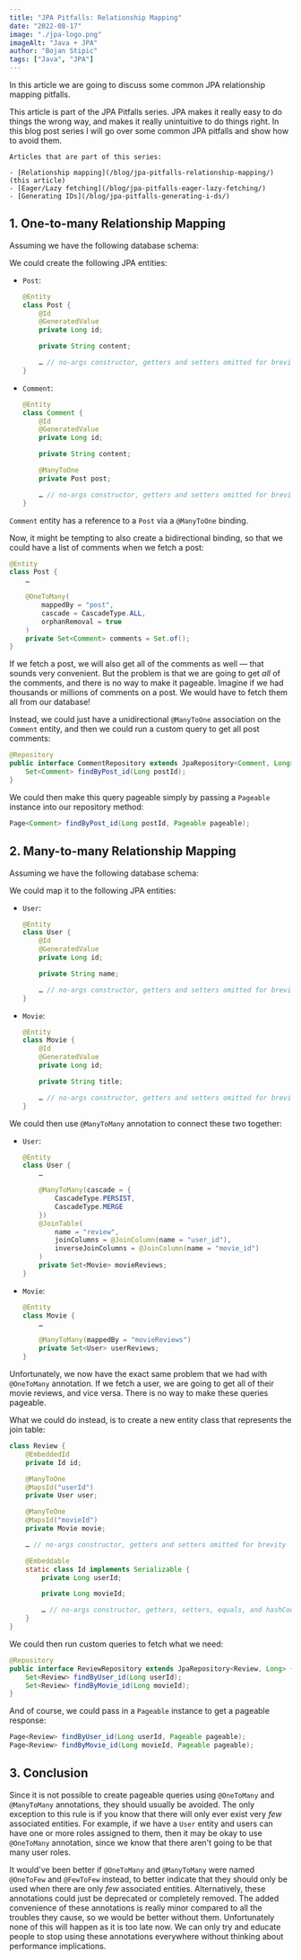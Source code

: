 ```yaml
---
title: "JPA Pitfalls: Relationship Mapping"
date: "2022-08-17"
image: "./jpa-logo.png"
imageAlt: "Java + JPA"
author: "Bojan Stipic"
tags: ["Java", "JPA"]
---
```



In this article we are going to discuss some common JPA relationship mapping pitfalls.

<Card as="aside" p={8} my={8} borderRadius="xl">
    This article is part of the JPA Pitfalls series.
    JPA makes it really easy to do things the wrong way, and makes it really
    unintuitive to do things right.
    In this blog post series I will go over some common JPA pitfalls and
    show how to avoid them.

    Articles that are part of this series:

    - [Relationship mapping](/blog/jpa-pitfalls-relationship-mapping/) (this article)
    - [Eager/Lazy fetching](/blog/jpa-pitfalls-eager-lazy-fetching/)
    - [Generating IDs](/blog/jpa-pitfalls-generating-i-ds/)

</Card>

## 1. One-to-many Relationship Mapping

Assuming we have the following database schema:

<Container maxWidth="2xs" centerContent>
  <OneToManyDiag />
</Container>

We could create the following JPA entities:

- `Post`:

  ```java
  @Entity
  class Post {
      @Id
      @GeneratedValue
      private Long id;

      private String content;

      … // no-args constructor, getters and setters omitted for brevity
  }

  ```

- `Comment`:

  ```java
  @Entity
  class Comment {
      @Id
      @GeneratedValue
      private Long id;

      private String content;

      @ManyToOne
      private Post post;

      … // no-args constructor, getters and setters omitted for brevity
  }
  ```

`Comment` entity has a reference to a `Post` via a `@ManyToOne` binding.

Now, it might be tempting to also create a bidirectional binding,
so that we could have a list of comments when we fetch a post:

```java
@Entity
class Post {
    …

    @OneToMany(
        mappedBy = "post",
        cascade = CascadeType.ALL,
        orphanRemoval = true
    )
    private Set<Comment> comments = Set.of();
}
```

If we fetch a post, we will also get all of the comments as well —
that sounds very convenient.
But the problem is that we are going to get _all_ of the comments,
and there is no way to make it pageable.
Imagine if we had thousands or millions of comments on a post.
We would have to fetch them all from our database!

Instead, we could just have a unidirectional `@ManyToOne` association on the
`Comment` entity, and then we could run a custom query to get all post comments:

```java
@Repository
public interface CommentRepository extends JpaRepository<Comment, Long> {
    Set<Comment> findByPost_id(Long postId);
}
```

We could then make this query pageable simply by passing a `Pageable` instance
into our repository method:

```java
Page<Comment> findByPost_id(Long postId, Pageable pageable);
```

## 2. Many-to-many Relationship Mapping

Assuming we have the following database schema:

<Container centerContent>
  <ManyToManyDiag />
</Container>

We could map it to the following JPA entities:

- `User`:

  ```java
  @Entity
  class User {
      @Id
      @GeneratedValue
      private Long id;

      private String name;

      … // no-args constructor, getters and setters omitted for brevity
  }
  ```

- `Movie`:

  ```java
  @Entity
  class Movie {
      @Id
      @GeneratedValue
      private Long id;

      private String title;

      … // no-args constructor, getters and setters omitted for brevity
  }
  ```

We could then use `@ManyToMany` annotation to connect these two together:

- `User`:

  ```java
  @Entity
  class User {
      …

      @ManyToMany(cascade = {
          CascadeType.PERSIST,
          CascadeType.MERGE
      })
      @JoinTable(
          name = "review",
          joinColumns = @JoinColumn(name = "user_id"),
          inverseJoinColumns = @JoinColumn(name = "movie_id")
      )
      private Set<Movie> movieReviews;
  }
  ```

- `Movie`:

  ```java
  @Entity
  class Movie {
      …

      @ManyToMany(mappedBy = "movieReviews")
      private Set<User> userReviews;
  }
  ```

Unfortunately, we now have the exact same problem that we had with `@OneToMany`
annotation.
If we fetch a user, we are going to get all of their movie reviews, and vice versa.
There is no way to make these queries pageable.

What we could do instead, is to create a new entity class that represents the
join table:

```java
class Review {
    @EmbeddedId
    private Id id;

    @ManyToOne
    @MapsId("userId")
    private User user;

    @ManyToOne
    @MapsId("movieId")
    private Movie movie;

    … // no-args constructor, getters and setters omitted for brevity

    @Embeddable
    static class Id implements Serializable {
        private Long userId;

        private Long movieId;

        … // no-args constructor, getters, setters, equals, and hashCode omitted for brevity
    }
}
```

We could then run custom queries to fetch what we need:

```java
@Repository
public interface ReviewRepository extends JpaRepository<Review, Long> {
    Set<Review> findByUser_id(Long userId);
    Set<Review> findByMovie_id(Long movieId);
}
```

And of course, we could pass in a `Pageable` instance to get a pageable response:

```java
Page<Review> findByUser_id(Long userId, Pageable pageable);
Page<Review> findByMovie_id(Long movieId, Pageable pageable);
```

## 3. Conclusion

Since it is not possible to create pageable queries using `@OneToMany` and `@ManyToMany`
annotations, they should usually be avoided.
The only exception to this rule is if you know that there will only ever exist very _few_
associated entities.
For example, if we have a `User` entity and users can have one or more roles assigned
to them, then it may be okay to use `@OneToMany` annotation, since we know
that there aren't going to be that many user roles.

It would've been better if `@OneToMany` and `@ManyToMany` were named
`@OneToFew` and `@FewToFew` instead,
to better indicate that they should only be used when there are only _few_ associated entities.
Alternatively, these annotations could just be deprecated or completely removed.
The added convenience of these annotations is really minor compared to all the
troubles they cause, so we would be better without them.
Unfortunately none of this will happen as it is too late now.
We can only try and educate people to stop using these
annotations everywhere without thinking about performance implications.

<Divider my={8} />
<CCBYSALicenseNotice />
<Divider my={8} />

